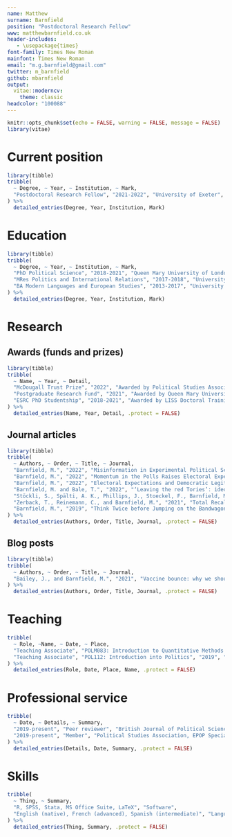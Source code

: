 ```yaml
---
name: Matthew
surname: Barnfield
position: "Postdoctoral Research Fellow"
www: matthewbarnfield.co.uk
header-includes: 
   - \usepackage{times}
font-family: Times New Roman
mainfont: Times New Roman
email: "m.g.barnfield@gmail.com"
twitter: m_barnfield
github: mbarnfield
output: 
  vitae::moderncv:
    theme: classic
headcolor: "100088"
---
```


```r
knitr::opts_chunk$set(echo = FALSE, warning = FALSE, message = FALSE)
library(vitae)
```

# Current position

```r
library(tibble)
tribble(
  ~ Degree, ~ Year, ~ Institution, ~ Mark,
  "Postdoctoral Research Fellow", "2021-2022", "University of Exeter", "Department of Politics"
) %>% 
  detailed_entries(Degree, Year, Institution, Mark)
```

# Education

```r
library(tibble)
tribble(
  ~ Degree, ~ Year, ~ Institution, ~ Mark,
  "PhD Political Science", "2018-2021", "Queen Mary University of London", "supervised by Professor Philip Cowley and Dr Javier Sajuria, examined by Professor Shaun Bowler (UC Riverside) and Dr James Strong. Funded by a +3 ESRC studentship. Viva voce passed 3rd December 2021. Awarded PSA McDougall Trust Dissertation Prize",
  "MRes Politics and International Relations", "2017-2018", "University of Bath", "Distinction",
  "BA Modern Languages and European Studies", "2013-2017", "University of Bath", "First-class Hons. Awarded Gordon Horner Prize for highest overall performance on degree programme"
) %>% 
  detailed_entries(Degree, Year, Institution, Mark)
```



# Research

## Awards (funds and prizes)

```r
library(tibble)
tribble(
  ~ Name, ~ Year, ~ Detail,
  "McDougall Trust Prize", "2022", "Awarded by Political Studies Association, for best dissertation in the field of elections, electoral systems and representation", 
  "Postgraduate Research Fund", "2021", "Awarded by Queen Mary University of London to support original survey research, total value £720", 
  "ESRC PhD Studentship", "2018-2021", "Awarded by LISS Doctoral Training Partnership, total value ~£66,000"
) %>% 
  detailed_entries(Name, Year, Detail, .protect = FALSE)


```

## Journal articles

```r
library(tibble)
tribble(
  ~ Authors, ~ Order, ~ Title, ~ Journal,
  "Barnfield, M.", "2022", "Misinformation in Experimental Political Science", "Forthcoming at Perspectives on Politics",
  "Barnfield, M.", "2022", "Momentum in the Polls Raises Electoral Expectations", "Under Review",
  "Barnfield, M.", "2022", "Electoral Expectations and Democratic Legitimacy in U.S. Presidential Elections", "Under Review",
  "Barnfield, M. and Bale, T.", "2022", "‘Leaving the red Tories’: ideology, leaders, and why party members quit", "\\href{https://journals.sagepub.com/doi/full/10.1177/1354068820962035}{Party Politics}",
  "Stöckli, S., Spälti, A. K., Phillips, J., Stoeckel, F., Barnfield, M., Thompson, J., Lyons, B., Mérola, V., Szewach, P., and Reifler, J.", "2022", "Which vaccine attributes foster vaccine uptake? A cross-country conjoint experiment", "\\href{https://journals.plos.org/plosone/article?id=10.1371/journal.pone.0266003}{PLOS One}", 
  "Zerback, T., Reinemann, C., and Barnfield, M.", "2021", "Total Recall? Examining the accuracy of poll recall during an election campaign", "\\href{https://www.tandfonline.com/doi/full/10.1080/15205436.2021.1936559}{Mass Communication and Society}",
  "Barnfield, M.", "2019", "Think Twice before Jumping on the Bandwagon: Clarifying Concepts in Research on the Bandwagon Effect", "\\href{https://journals.sagepub.com/doi/full/10.1177/1478929919870691}{Political Studies Review}",
) %>% 
  detailed_entries(Authors, Order, Title, Journal, .protect = FALSE)


```


## Blog posts

```r
library(tibble)
tribble(
  ~ Authors, ~ Order, ~ Title, ~ Journal,
  "Bailey, J., and Barnfield, M.", "2021", "Vaccine bounce: why we should take it with a pinch of salt", "\\href{https://ukandeu.ac.uk/vaccine-bounce-why-we-should-take-it-with-a-pinch-of-salt/}{UK in a Changing Europe}"
) %>% 
  detailed_entries(Authors, Order, Title, Journal, .protect = FALSE)


```



# Teaching

```r
tribble(
  ~ Role, ~Name, ~ Date, ~ Place,
  "Teaching Associate", "POLM083: Introduction to Quantitative Methods (Postgraduate), POL269: Political Data Research, POL252: Political Research", "2020-2021", "Queen Mary University of London",
  "Teaching Associate", "POL112: Introduction into Politics", "2019", "Queen Mary University of London"
) %>% 
  detailed_entries(Role, Date, Place, Name, .protect = FALSE)


```   


# Professional service 


```r
tribble(
  ~ Date, ~ Details, ~ Summary,
  "2019-present", "Peer reviewer", "British Journal of Political Science, Electoral Studies, Journal of Elections, Public Opinion, and Parties, Party Politics, PLOS One",
  "2019-present", "Member", "Political Studies Association, EPOP Specialist Group, European Consortium for Political Research"
) %>% 
  detailed_entries(Details, Date, Summary, .protect = FALSE)


``` 


# Skills

```r
tribble(
  ~ Thing, ~ Summary,
  "R, SPSS, Stata, MS Office Suite, LaTeX", "Software", 
  "English (native), French (advanced), Spanish (intermediate)", "Languages"
) %>% 
  detailed_entries(Thing, Summary, .protect = FALSE)


``` 


